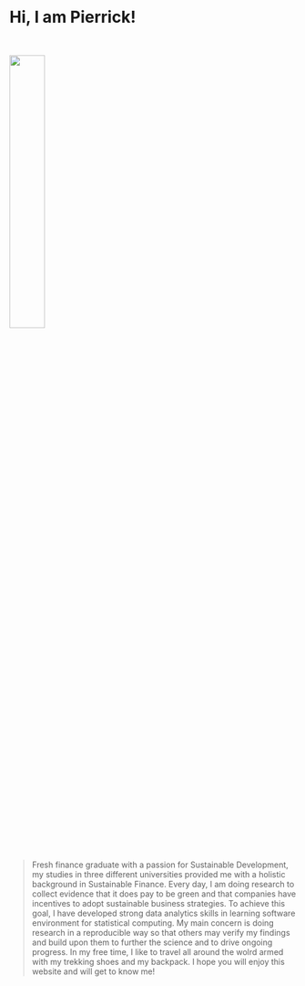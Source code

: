 &emsp;

# **Hi, I am Pierrick!**

<br>

<img id="img-me" src="Image/MeEnRond.png" style="width:35%;" height="auto">

<br>

> Fresh finance graduate with a passion for Sustainable Development, my studies in three different universities provided me with a holistic background in Sustainable Finance. Every day, I am doing research to collect evidence that it does pay to be green and that companies have incentives to adopt sustainable business strategies. To achieve this goal, I have developed strong data analytics skills in learning software environment for statistical computing. My main concern is doing research in a reproducible way so that others may verify my findings and build upon them to further the science and to drive ongoing progress. In my free time, I like to travel all around the wolrd armed with my trekking shoes and my backpack. I hope you will enjoy this website and will get to know me!



